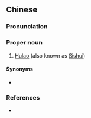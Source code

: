 ==Chinese==
{{zh-forms}}

===Pronunciation===
{{zh-pron
|m=Hǔláo
|cat=pn
}}

===Proper noun===
{{zh-proper noun}}

# {{lb|zh|archaic}} [[w:Hulao Pass|Hulao]] (also known as [[w:Xingyang|Sishui]])

====Synonyms====
* {{zh-l|汜水}}

===References===
* {{cite-book
|last=Luo
|first=Guanzhong
|authorlink=w:Luo Guanzhong
|coauthors=
|year=
|title=Annotated [[w:Romance of the Three Kingdoms/Chapter 5#13|Romance of the Three Kingdoms/Chapter 5]], page 70, note 23
|language=Mandarin
|publisher=
|location=
|isbn=957911305X
}}